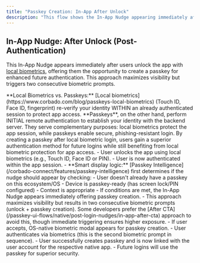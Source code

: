 ```yaml
---
title: "Passkey Creation: In-App After Unlock"
description: "This flow shows the In-App Nudge appearing immediately after local biometric unlock. Note that this creates two consecutive biometric prompts, which some developers prefer to avoid."
---
```



## In-App Nudge: After Unlock (Post-Authentication)

This In-App Nudge appears immediately after users unlock the app with [local biometrics](https://www.corbado.com/blog/passkeys-local-biometrics), offering them the opportunity to create a passkey for enhanced future authentication. This approach maximizes visibility but triggers two consecutive biometric prompts.

<Info>
    **Local Biometrics vs. Passkeys:** [Local biometrics](https://www.corbado.com/blog/passkeys-local-biometrics) (Touch ID, Face ID, fingerprint) re-verify your identity WITHIN an already authenticated session to protect app access. **Passkeys**, on the other hand, perform INITIAL remote authentication to establish your identity with the backend server. They serve complementary purposes: local biometrics protect the app session, while passkeys enable secure, phishing-resistant login. By creating a passkey after local biometric login, users gain a superior authentication method for future logins while still benefiting from local biometric protection for app access.
</Info>

<Tabs>
<Tab title="iOS">
    <ToolingFrame 
        imageURL="/images/authentication-flow/native-app/append-after-local-biometric-ios-native.png"
        caption="Native: iOS In-App Nudge after unlock"
        imageName="append-after-local-biometric-ios-native.png"
    />
</Tab>

  <Tab title="Android">
    <ToolingFrame 
        imageURL="/images/authentication-flow/native-app/append-after-local-biometric-android-native.png"
        caption="Native: Android In-App Nudge after unlock"
        imageName="append-after-local-biometric-android-native.png"
    />
  </Tab>
</Tabs>

<Steps>
     <Step title="App unlock using local biometric">
        - User unlocks the app using local biometrics (e.g., Touch ID, Face ID or PIN).
        - User is now authenticated within the app session.
    </Step>
    <Step title="In-App Nudge appears immediately after unlock">
        - **Smart display logic:** [Passkey Intelligence](/corbado-connect/features/passkey-intelligence) first determines if the nudge should appear by checking:
          - User doesn't already have a passkey on this ecosystem/OS
          - Device is passkey-ready (has screen lock/PIN configured)
          - Context is appropriate
        - If conditions are met, the In-App Nudge appears immediately offering passkey creation.
        - This approach maximizes visibility but results in two consecutive biometric prompts (unlock + passkey creation). Some developers prefer the [After CTA](/passkey-ui-flows/native/post-login-nudges/in-app-after-cta) approach to avoid this, though immediate triggering ensures higher exposure.
    </Step>
    <Step title="User chooses to create passkey">
        - If user accepts, OS-native biometric modal appears for passkey creation.
        - User authenticates via biometrics (this is the second biometric prompt in sequence).
    </Step>
    <Step title="Passkey creation successful">
        - User successfully creates passkey and is now linked with the user account for the respective native app.
        - Future logins will use the passkey for superior security.
    </Step>

</Steps>
